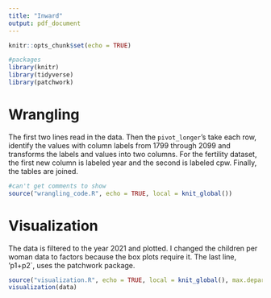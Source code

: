 ```yaml
---
title: "Inward"
output: pdf_document
---
```

```r
knitr::opts_chunk$set(echo = TRUE)
```

```r
#packages
library(knitr)
library(tidyverse)
library(patchwork)
```

# Wrangling
The first two lines read in the data. Then the `pivot_longer`'s take each row, identify the values with column labels from 1799 through 2099 and transforms the labels and values into two columns. For the fertility dataset, the first new column is labeled year and the second is labeled cpw. Finally, the tables are joined.
```r
#can't get comments to show
source("wrangling_code.R", echo = TRUE, local = knit_global())
```

# Visualization
The data is filtered to the year 2021 and plotted. I changed the children per woman data to factors because the box plots require it. The last line, 'p1+p2`, uses the patchwork package.
```r
source("visualization.R", echo = TRUE, local = knit_global(), max.deparse.length = 450)
visualization(data)
```
